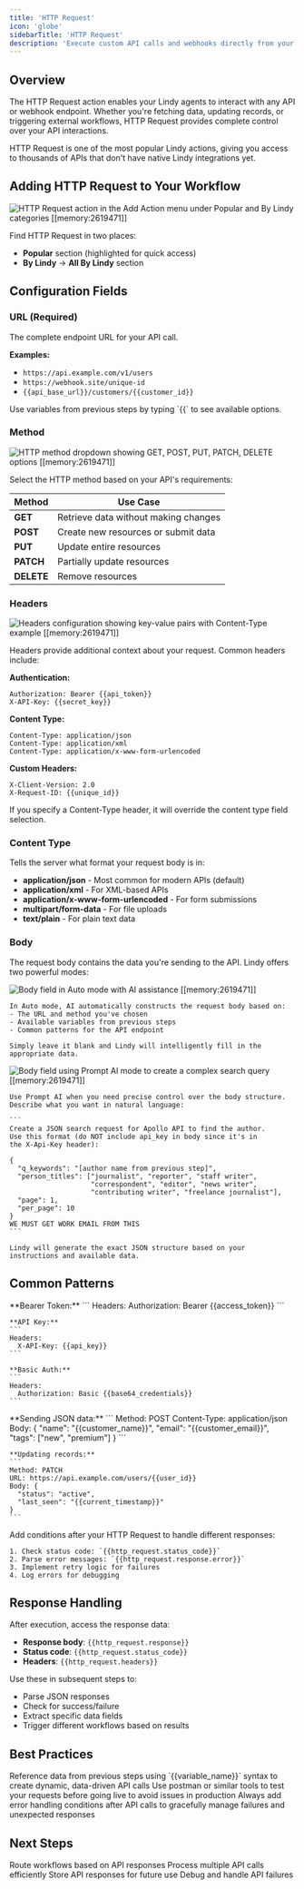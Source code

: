 ```yaml
---
title: 'HTTP Request'
icon: 'globe'
sidebarTitle: 'HTTP Request'
description: 'Execute custom API calls and webhooks directly from your Lindy workflows'
---
```


## Overview

The HTTP Request action enables your Lindy agents to interact with any API or webhook endpoint. Whether you're fetching data, updating records, or triggering external workflows, HTTP Request provides complete control over your API interactions.

<Note>
HTTP Request is one of the most popular Lindy actions, giving you access to thousands of APIs that don't have native Lindy integrations yet.
</Note>

## Adding HTTP Request to Your Workflow

<Frame>
  <img src="/lindy-brand-assets/lindy-http-request.png" alt="HTTP Request action in the Add Action menu under Popular and By Lindy categories [[memory:2619471]]" />
</Frame>

Find HTTP Request in two places:
- **Popular** section (highlighted for quick access)
- **By Lindy** → **All By Lindy** section

## Configuration Fields

### URL (Required)
The complete endpoint URL for your API call.

**Examples:**
- `https://api.example.com/v1/users`
- `https://webhook.site/unique-id`
- `{{api_base_url}}/customers/{{customer_id}}`

<Tip>
Use variables from previous steps by typing `{{` to see available options.
</Tip>

### Method

<Frame>
  <img src="/lindy-brand-assets/lindy-http-method.png" alt="HTTP method dropdown showing GET, POST, PUT, PATCH, DELETE options [[memory:2619471]]" />
</Frame>

Select the HTTP method based on your API's requirements:

| Method | Use Case |
|--------|----------|
| **GET** | Retrieve data without making changes |
| **POST** | Create new resources or submit data |
| **PUT** | Update entire resources |
| **PATCH** | Partially update resources |
| **DELETE** | Remove resources |

### Headers

<Frame>
  <img src="/lindy-brand-assets/lindy-http-headers.png" alt="Headers configuration showing key-value pairs with Content-Type example [[memory:2619471]]" />
</Frame>

Headers provide additional context about your request. Common headers include:

**Authentication:**
```
Authorization: Bearer {{api_token}}
X-API-Key: {{secret_key}}
```

**Content Type:**
```
Content-Type: application/json
Content-Type: application/xml
Content-Type: application/x-www-form-urlencoded
```

**Custom Headers:**
```
X-Client-Version: 2.0
X-Request-ID: {{unique_id}}
```

<Note>
If you specify a Content-Type header, it will override the content type field selection.
</Note>

### Content Type

Tells the server what format your request body is in:

- **application/json** - Most common for modern APIs (default)
- **application/xml** - For XML-based APIs
- **application/x-www-form-urlencoded** - For form submissions
- **multipart/form-data** - For file uploads
- **text/plain** - For plain text data

### Body

The request body contains the data you're sending to the API. Lindy offers two powerful modes:

<Tabs>
  <Tab title="Auto Mode">
    <Frame>
      <img src="/lindy-brand-assets/lindy-http-body.png" alt="Body field in Auto mode with AI assistance [[memory:2619471]]" />
    </Frame>
    
    In Auto mode, AI automatically constructs the request body based on:
    - The URL and method you've chosen
    - Available variables from previous steps
    - Common patterns for the API endpoint
    
    Simply leave it blank and Lindy will intelligently fill in the appropriate data.
  </Tab>
  
  <Tab title="Prompt AI Mode">
    <Frame>
      <img src="/lindy-brand-assets/lindy-http-request-body-prompt-example.png" alt="Body field using Prompt AI mode to create a complex search query [[memory:2619471]]" />
    </Frame>
    
    Use Prompt AI when you need precise control over the body structure. Describe what you want in natural language:
    
    ```
    Create a JSON search request for Apollo API to find the author. 
    Use this format (do NOT include api_key in body since it's in 
    the X-Api-Key header):
    
    {
      "q_keywords": "[author name from previous step]",
      "person_titles": ["journalist", "reporter", "staff writer", 
                        "correspondent", "editor", "news writer",
                        "contributing writer", "freelance journalist"],
      "page": 1,
      "per_page": 10
    }
    WE MUST GET WORK EMAIL FROM THIS
    ```
    
    Lindy will generate the exact JSON structure based on your instructions and available data.
  </Tab>
</Tabs>

## Common Patterns

<AccordionGroup>
  <Accordion title="Authentication">
    **Bearer Token:**
    ```
    Headers:
      Authorization: Bearer {{access_token}}
    ```
    
    **API Key:**
    ```
    Headers:
      X-API-Key: {{api_key}}
    ```
    
    **Basic Auth:**
    ```
    Headers:
      Authorization: Basic {{base64_credentials}}
    ```
  </Accordion>
  
  <Accordion title="Working with JSON APIs">
    **Sending JSON data:**
    ```
    Method: POST
    Content-Type: application/json
    Body: {
      "name": "{{customer_name}}",
      "email": "{{customer_email}}",
      "tags": ["new", "premium"]
    }
    ```
    
    **Updating records:**
    ```
    Method: PATCH
    URL: https://api.example.com/users/{{user_id}}
    Body: {
      "status": "active",
      "last_seen": "{{current_timestamp}}"
    }
    ```
  </Accordion>
  
  <Accordion title="Error Handling">
    Add conditions after your HTTP Request to handle different responses:
    
    1. Check status code: `{{http_request.status_code}}`
    2. Parse error messages: `{{http_request.response.error}}`
    3. Implement retry logic for failures
    4. Log errors for debugging
  </Accordion>
</AccordionGroup>

## Response Handling

After execution, access the response data:

- **Response body**: `{{http_request.response}}`
- **Status code**: `{{http_request.status_code}}`
- **Headers**: `{{http_request.headers}}`

Use these in subsequent steps to:
- Parse JSON responses
- Check for success/failure
- Extract specific data fields
- Trigger different workflows based on results

## Best Practices

<AccordionGroup>
  <Accordion title="Use Variables">
    Reference data from previous steps using `{{variable_name}}` syntax to create dynamic, data-driven API calls
  </Accordion>
  
  <Accordion title="Test First">
    Use postman or similar tools to test your requests before going live to avoid issues in production
  </Accordion>
  
  <Accordion title="Handle Errors">
    Always add error handling conditions after API calls to gracefully manage failures and unexpected responses
  </Accordion>
  
</AccordionGroup>

## Next Steps

<CardGroup cols={2}>
  <Card title="Conditions" href="/fundamentals/lindy-101/conditions" icon="code-branch">
    Route workflows based on API responses
  </Card>
  <Card title="Loops" href="/fundamentals/lindy-101/loops" icon="repeat">
    Process multiple API calls efficiently
  </Card>
  <Card title="Knowledge Base" href="/fundamentals/lindy-101/knowledge-base" icon="database">
    Store API responses for future use
  </Card>
  <Card title="Error Handling" href="/testing/debugging" icon="bug">
    Debug and handle API failures
  </Card>
</CardGroup>